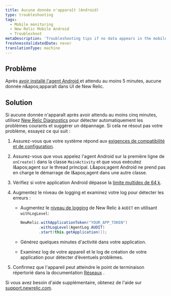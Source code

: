 ```yaml
---
title: Aucune donnée n'apparaît (Android)
type: troubleshooting
tags:
  - Mobile monitoring
  - New Relic Mobile Android
  - Troubleshoot
metaDescription: 'Troubleshooting tips if no data appears in the mobile monitoring UI after you install, configure, and generate traffic for your Android app.'
freshnessValidatedDate: never
translationType: machine
---
```


## Problème

Après [avoir installé l'agent Android ](/docs/mobile-monitoring/new-relic-mobile-android/install-configure/install-android-apps-gradle-android-studio)et attendu au moins 5 minutes, aucune donnée n&amp;apos;apparaît dans UI de New Relic.

## Solution

Si aucune donnée n'apparaît après avoir attendu au moins cinq minutes, utilisez [New Relic Diagnostics](/docs/agents/manage-apm-agents/troubleshooting/new-relic-diagnostics) pour détecter automatiquement les problèmes courants et suggérer un dépannage. Si cela ne résout pas votre problème, essayez ce qui suit :

1. Assurez-vous que votre système répond aux [exigences de compatibilité et de configuration](/docs/mobile-monitoring/new-relic-mobile-android/get-started/new-relic-android-compatibility-requirements).

2. Assurez-vous que vous appelez l'agent Android sur la première ligne de `onCreate()` dans la classe `MainActivity` et que vous exécutez l&amp;apos;agent sur le thread principal. L&amp;apos;agent Android ne prend pas en charge le démarrage de l&amp;apos;agent dans une autre classe.

3. Vérifiez si votre application Android dépasse la [limite multidex de 64 k](/docs/mobile-monitoring/new-relic-mobile-android/troubleshoot/android-app-exceeds-64k-multidex-limit).

4. Augmentez le niveau de logging et examinez votre log pour détecter les erreurs :

   * Augmentez le [niveau de logging](/docs/mobile-monitoring/new-relic-mobile-android/api-guides/android-agent-configuration-feature-flags#log-level) de New Relic à `AUDIT` en utilisant `withLogLevel`:

     ```java
     NewRelic.withApplicationToken("YOUR_APP_TOKEN")
             .withLogLevel(AgentLog.AUDIT)
             .start(this.getApplication());
     ```

   * Générez quelques minutes d'activité dans votre application.

   * Examinez log de votre appareil et le log de création de votre application pour détecter d’éventuels problèmes.

5. Confirmez que l'appareil peut atteindre le point de terminaison <InlinePopover type="mobile" />répertorié dans la documentation [Réseaux](/docs/using-new-relic/cross-product-functions/install-configure/networks) .

Si vous avez besoin d'aide supplémentaire, obtenez de l'aide sur [support.newrelic.com](https://support.newrelic.com).